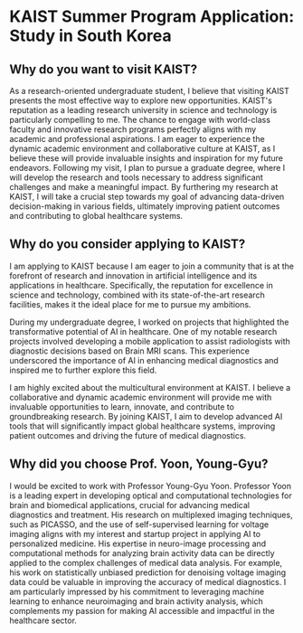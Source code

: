 # KAIST Summer Program Application: Study in South Korea

## Why do you want to visit KAIST?

As a research-oriented undergraduate student, I believe that visiting KAIST presents the most effective way to explore new opportunities. KAIST's reputation as a leading research university in science and technology is particularly compelling to me. The chance to engage with world-class faculty and innovative research programs perfectly aligns with my academic and professional aspirations. I am eager to experience the dynamic academic environment and collaborative culture at KAIST, as I believe these will provide invaluable insights and inspiration for my future endeavors. Following my visit, I plan to pursue a graduate degree, where I will develop the research and tools necessary to address significant challenges and make a meaningful impact. By furthering my research at KAIST, I will take a crucial step towards my goal of advancing data-driven decision-making in various fields, ultimately improving patient outcomes and contributing to global healthcare systems.


## Why do you consider applying to KAIST?

I am applying to KAIST because I am eager to join a community that is at the forefront of research and innovation in artificial intelligence and its applications in healthcare. Specifically, the reputation for excellence in science and technology, combined with its state-of-the-art research facilities, makes it the ideal place for me to pursue my ambitions. 

During my undergraduate degree, I worked on projects that highlighted the transformative potential of AI in healthcare. One of my notable research projects involved developing a mobile application to assist radiologists with diagnostic decisions based on Brain MRI scans. This experience underscored the importance of AI in enhancing medical diagnostics and inspired me to further explore this field.

I am highly excited about the multicultural environment at KAIST. I believe a collaborative and dynamic academic environment will provide me with invaluable opportunities to learn, innovate, and contribute to groundbreaking research. By joining KAIST, I aim to develop advanced AI tools that will significantly impact global healthcare systems, improving patient outcomes and driving the future of medical diagnostics.


## Why did you choose Prof. Yoon, Young-Gyu?

I would be excited to work with Professor Young-Gyu Yoon. Professor Yoon is a leading expert in developing optical and computational technologies for brain and biomedical applications, crucial for advancing medical diagnostics and treatment. His research on multiplexed imaging techniques, such as PICASSO, and the use of self-supervised learning for voltage imaging aligns with my interest and startup project in applying AI to personalized medicine. His expertise in neuro-image processing and computational methods for analyzing brain activity data can be directly applied to the complex challenges of medical data analysis. For example, his work on statistically unbiased prediction for denoising voltage imaging data could be valuable in improving the accuracy of medical diagnostics. I am particularly impressed by his commitment to leveraging machine learning to enhance neuroimaging and brain activity analysis, which complements my passion for making AI accessible and impactful in the healthcare sector​.


